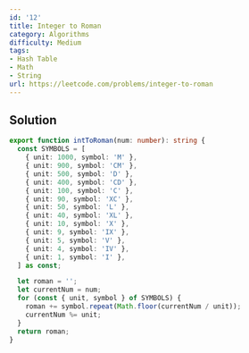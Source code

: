 ```yaml
---
id: '12'
title: Integer to Roman
category: Algorithms
difficulty: Medium
tags:
- Hash Table
- Math
- String
url: https://leetcode.com/problems/integer-to-roman
---
```


## Solution

```typescript filename="solution.ts" copy
export function intToRoman(num: number): string {
  const SYMBOLS = [
    { unit: 1000, symbol: 'M' },
    { unit: 900, symbol: 'CM' },
    { unit: 500, symbol: 'D' },
    { unit: 400, symbol: 'CD' },
    { unit: 100, symbol: 'C' },
    { unit: 90, symbol: 'XC' },
    { unit: 50, symbol: 'L' },
    { unit: 40, symbol: 'XL' },
    { unit: 10, symbol: 'X' },
    { unit: 9, symbol: 'IX' },
    { unit: 5, symbol: 'V' },
    { unit: 4, symbol: 'IV' },
    { unit: 1, symbol: 'I' },
  ] as const;

  let roman = '';
  let currentNum = num;
  for (const { unit, symbol } of SYMBOLS) {
    roman += symbol.repeat(Math.floor(currentNum / unit));
    currentNum %= unit;
  }
  return roman;
}
```

